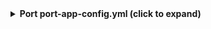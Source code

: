 <details>
<summary><b>Port port-app-config.yml (click to expand)</b></summary>

```yaml showLineNumbers
resources:
  - kind: branch
    selector:
      query: .branch.name == .repository.default_branch
    port:
      entity:
        mappings:
          identifier: .repository.name + "-" + .branch.name
          blueprint: '"github_branch"'
          properties:
            last_contributor: .branch.commit.commit.author.email | ascii_downcase
            last_push: .branch.commit.commit.committer.date
  - kind: repository
    selector:
      query: 'true'
    port:
      entity:
        mappings:
          identifier: .name
          title: .name
          blueprint: '"githubRepository"'
          properties:
            readme: file://README.md
            url: .html_url
            language: .language
          relations:
            github_branch: .name + "-" + .default_branch
```
</details>
